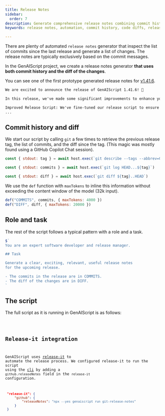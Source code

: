 ```yaml
---
title: Release Notes
sidebar:
  order: 7
description: Generate comprehensive release notes combining commit history and code diffs
keywords: release notes, automation, commit history, code diffs, release management

---
```


There are plenty of automated `release notes` generator
that inspect the list of commits since the last release and generate a list of changes.
The release notes are typically exclusively based on the commit messages.

In the GenAIScript project, we create a release notes generator **that uses 
both commit history and the diff of the changes**.

You can see one of the first prototype generated 
release notes for [v1.41.6](https://github.com/microsoft/genaiscript/releases/tag/1.41.6).

```markdown wrap
We are excited to announce the release of GenAIScript 1.41.6! 🎉

In this release, we've made some significant improvements to enhance your experience. Here are the key changes:

Improved Release Script: We've fine-tuned our release script to ensure smoother and more efficient releases in the future. 🛠️
...

```

## Commit history and diff

We start our script by calling `git` a few times to retrieve the previous release tag,
the list of commits, and the diff since the tag. 
(This magic was mostly found using a GitHub Copilot Chat session).

```js title="git-release-notes.genai.mjs" wrap
const { stdout: tag } = await host.exec(`git describe --tags --abbrev=0 HEAD^`)

const { stdout: commits } = await host.exec(`git log HEAD...${tag}`)

const { stdout: diff } = await host.exec(`git diff ${tag}..HEAD`)

```

We use the `def` function with `maxTokens` to inline this information without exceeding the content window
of the model (32k input).

```js title="git-release-notes.genai.mjs" wrap
def("COMMITS", commits, { maxTokens: 4000 })
def("DIFF", diff, { maxTokens: 20000 })
```

## Role and task

The rest of the script follows a typical pattern with a role and a task.

```js wrap
$`
You are an expert software developer and release manager.

## Task

Generate a clear, exciting, relevant, useful release notes
for the upcoming release. 

- The commits in the release are in COMMITS.
- The diff of the changes are in DIFF.
`
```


## The script

The full script as it is running in GenAIScript is as follows:

<Code code={scriptSrc} wrap={true} lang="js" title="git-release-notes.genai.mjs" />

## Release-it integration

GenAIScript uses [release-it](https://github.com/release-it/release-it)
to automate the release process. We configured release-it to run the script using the [cli](/genaiscript/reference/cli)
 by adding a `github.releaseNotes` field in the `release-it` configuration.

```json title="package.json" wrap
 "release-it": {
     "github": {
         "releaseNotes": "npx --yes genaiscript run git-release-notes"
     }
 }
```